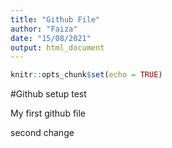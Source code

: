 ```yaml
---
title: "Github File"
author: "Faiza"
date: "15/08/2021"
output: html_document
---
```


```r
knitr::opts_chunk$set(echo = TRUE)
```

#Github setup test

My first github file

second change
